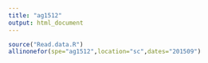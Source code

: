 ```yaml
---
title: "ag1512"
output: html_document
---
```


```r
source("Read.data.R")
allinonefor(spe="ag1512",location="sc",dates="201509")
```
